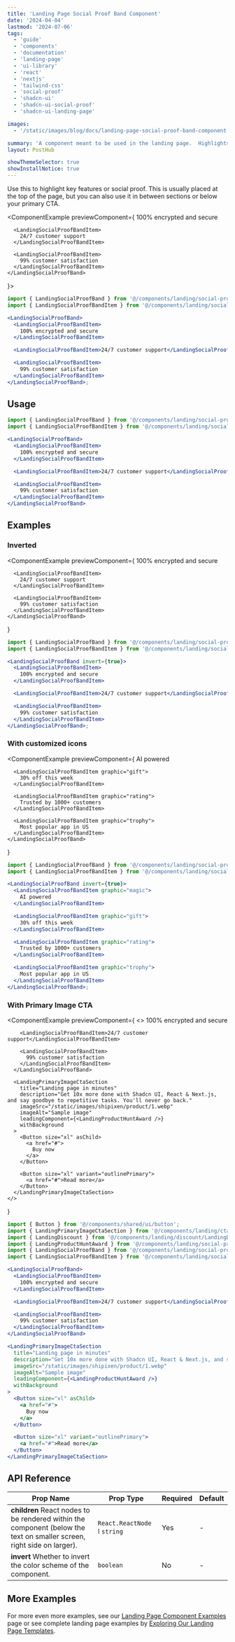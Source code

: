 ```yaml
---
title: 'Landing Page Social Proof Band Component'
date: '2024-04-04'
lastmod: '2024-07-06'
tags:
  - 'guide'
  - 'components'
  - 'documentation'
  - 'landing-page'
  - 'ui-library'
  - 'react'
  - 'nextjs'
  - 'tailwind-css'
  - 'social-proof'
  - 'shadcn-ui'
  - 'shadcn-ui-social-proof'
  - 'shadcn-ui-landing-page'

images:
  - '/static/images/blog/docs/landing-page-social-proof-band-component.webp'

summary: 'A component meant to be used in the landing page.  Highlights important features, milestones or testimonials of your product. Use this to highlight key features or social proof. This is usually placed at the top of the page, but you can also use it in between sections or below your primary CTA.'
layout: PostHub

showThemeSelector: true
showInstallNotice: true
---
```


Use this to highlight key features or social proof. This is usually placed at the top of the page, but you can also use it in between sections or below your primary CTA.

<ComponentExample
  previewComponent={
    <LandingSocialProofBand>
      <LandingSocialProofBandItem>
        100% encrypted and secure
      </LandingSocialProofBandItem>

      <LandingSocialProofBandItem>
        24/7 customer support
      </LandingSocialProofBandItem>

      <LandingSocialProofBandItem>
        99% customer satisfaction
      </LandingSocialProofBandItem>
    </LandingSocialProofBand>

}>

```jsx
import { LandingSocialProofBand } from '@/components/landing/social-proof/LandingSocialProofBand';
import { LandingSocialProofBandItem } from '@/components/landing/social-proof/LandingSocialProofBandItem';

<LandingSocialProofBand>
  <LandingSocialProofBandItem>
    100% encrypted and secure
  </LandingSocialProofBandItem>

  <LandingSocialProofBandItem>24/7 customer support</LandingSocialProofBandItem>

  <LandingSocialProofBandItem>
    99% customer satisfaction
  </LandingSocialProofBandItem>
</LandingSocialProofBand>;
```

</ComponentExample>

## Usage

```jsx
import { LandingSocialProofBand } from '@/components/landing/social-proof/LandingSocialProofBand';
import { LandingSocialProofBandItem } from '@/components/landing/social-proof/LandingSocialProofBandItem';
```

```jsx
<LandingSocialProofBand>
  <LandingSocialProofBandItem>
    100% encrypted and secure
  </LandingSocialProofBandItem>

  <LandingSocialProofBandItem>24/7 customer support</LandingSocialProofBandItem>

  <LandingSocialProofBandItem>
    99% customer satisfaction
  </LandingSocialProofBandItem>
</LandingSocialProofBand>
```

## Examples

### Inverted

<ComponentExample
  previewComponent={
    <LandingSocialProofBand invert={true}>
      <LandingSocialProofBandItem>
        100% encrypted and secure
      </LandingSocialProofBandItem>

      <LandingSocialProofBandItem>
        24/7 customer support
      </LandingSocialProofBandItem>

      <LandingSocialProofBandItem>
        99% customer satisfaction
      </LandingSocialProofBandItem>
    </LandingSocialProofBand>

}

>

```jsx
import { LandingSocialProofBand } from '@/components/landing/social-proof/LandingSocialProofBand';
import { LandingSocialProofBandItem } from '@/components/landing/social-proof/LandingSocialProofBandItem';

<LandingSocialProofBand invert={true}>
  <LandingSocialProofBandItem>
    100% encrypted and secure
  </LandingSocialProofBandItem>

  <LandingSocialProofBandItem>24/7 customer support</LandingSocialProofBandItem>

  <LandingSocialProofBandItem>
    99% customer satisfaction
  </LandingSocialProofBandItem>
</LandingSocialProofBand>;
```

</ComponentExample>

### With customized icons

<ComponentExample
  previewComponent={
    <LandingSocialProofBand invert={true}>
      <LandingSocialProofBandItem graphic="magic">
        AI powered
      </LandingSocialProofBandItem>

      <LandingSocialProofBandItem graphic="gift">
        30% off this week
      </LandingSocialProofBandItem>

      <LandingSocialProofBandItem graphic="rating">
        Trusted by 1000+ customers
      </LandingSocialProofBandItem>

      <LandingSocialProofBandItem graphic="trophy">
        Most popular app in US
      </LandingSocialProofBandItem>
    </LandingSocialProofBand>

}

>

```jsx
import { LandingSocialProofBand } from '@/components/landing/social-proof/LandingSocialProofBand';
import { LandingSocialProofBandItem } from '@/components/landing/social-proof/LandingSocialProofBandItem';

<LandingSocialProofBand invert={true}>
  <LandingSocialProofBandItem graphic="magic">
    AI powered
  </LandingSocialProofBandItem>

  <LandingSocialProofBandItem graphic="gift">
    30% off this week
  </LandingSocialProofBandItem>

  <LandingSocialProofBandItem graphic="rating">
    Trusted by 1000+ customers
  </LandingSocialProofBandItem>

  <LandingSocialProofBandItem graphic="trophy">
    Most popular app in US
  </LandingSocialProofBandItem>
</LandingSocialProofBand>;
```

</ComponentExample>

### With Primary Image CTA

<ComponentExample
  previewComponent={
    <>
      <LandingSocialProofBand>
        <LandingSocialProofBandItem>
          100% encrypted and secure
        </LandingSocialProofBandItem>

        <LandingSocialProofBandItem>24/7 customer support</LandingSocialProofBandItem>

        <LandingSocialProofBandItem>
          99% customer satisfaction
        </LandingSocialProofBandItem>
      </LandingSocialProofBand>

      <LandingPrimaryImageCtaSection
        title="Landing page in minutes"
        description="Get 10x more done with Shadcn UI, React & Next.js, and say goodbye to repetitive tasks. You'll never go back."
        imageSrc="/static/images/shipixen/product/1.webp"
        imageAlt="Sample image"
        leadingComponent={<LandingProductHuntAward />}
        withBackground
      >
        <Button size="xl" asChild>
          <a href="#">
            Buy now
          </a>
        </Button>

        <Button size="xl" variant="outlinePrimary">
          <a href="#">Read more</a>
        </Button>
      </LandingPrimaryImageCtaSection>
    </>

}

>

```jsx
import { Button } from '@/components/shared/ui/button';
import { LandingPrimaryImageCtaSection } from '@/components/landing/cta/LandingPrimaryCta';
import { LandingDiscount } from '@/components/landing/discount/LandingDiscount';
import { LandingProductHuntAward } from '@/components/landing/social-proof/LandingProductHuntAward';
import { LandingSocialProofBand } from '@/components/landing/social-proof/LandingSocialProofBand';
import { LandingSocialProofBandItem } from '@/components/landing/social-proof/LandingSocialProofBandItem';

<LandingSocialProofBand>
  <LandingSocialProofBandItem>
    100% encrypted and secure
  </LandingSocialProofBandItem>

  <LandingSocialProofBandItem>24/7 customer support</LandingSocialProofBandItem>

  <LandingSocialProofBandItem>
    99% customer satisfaction
  </LandingSocialProofBandItem>
</LandingSocialProofBand>

<LandingPrimaryImageCtaSection
  title="Landing page in minutes"
  description="Get 10x more done with Shadcn UI, React & Next.js, and say goodbye to repetitive tasks. You'll never go back."
  imageSrc="/static/images/shipixen/product/1.webp"
  imageAlt="Sample image"
  leadingComponent={<LandingProductHuntAward />}
  withBackground
>
  <Button size="xl" asChild>
    <a href="#">
      Buy now
    </a>
  </Button>

  <Button size="xl" variant="outlinePrimary">
    <a href="#">Read more</a>
  </Button>
</LandingPrimaryImageCtaSection>
```

</ComponentExample>

## API Reference

| Prop Name                                                                                                                             | Prop Type                    | Required | Default |
| ------------------------------------------------------------------------------------------------------------------------------------- | ---------------------------- | -------- | ------- |
| **children** <Tippy>React nodes to be rendered within the component (below the text on smaller screen, right side on larger).</Tippy> | `React.ReactNode` ǀ `string` | Yes      | -       |
| **invert** <Tippy>Whether to invert the color scheme of the component.</Tippy>                                                        | `boolean`                    | No       | -       |

## More Examples

For more even more examples, see our <a href="/demo/landing-page-component-examples" className="fancy-link">Landing Page Component Examples</a> page or see complete landing page examples by <a href="/demo/landing-page-templates" className="fancy-link">Exploring Our Landing Page Templates</a>.
